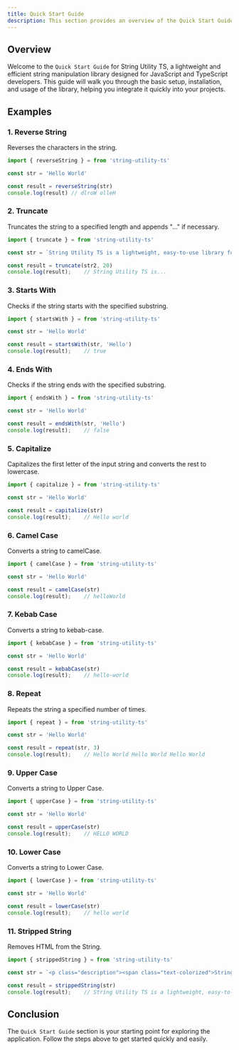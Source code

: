```yaml
---
title: Quick Start Guide
description: This section provides an overview of the Quick Start Guide for String Utility TS.
---
```


## Overview

Welcome to the `Quick Start Guide` for String Utility TS, a lightweight and efficient string manipulation library designed for JavaScript and TypeScript developers. This guide will walk you through the basic setup, installation, and usage of the library, helping you integrate it quickly into your projects.


## Examples

### 1. Reverse String

Reverses the characters in the string.

```jsx showLineNumbers {8}
import { reverseString } = from 'string-utility-ts'

const str = 'Hello World'

const result = reverseString(str)
console.log(result) // dlroW olleH
```

### 2. Truncate 

Truncates the string to a specified length and appends "..." if necessary.

```jsx showLineNumbers {8}
import { truncate } = from 'string-utility-ts'

const str = `String Utility TS is a lightweight, easy-to-use library for JavaScript and TypeScript that provides a collection of commonly used string manipulation functions.`

const result = truncate(str2, 20)
console.log(result);    // String Utility TS is...
```
### 3. Starts With 

Checks if the string starts with the specified substring.

```jsx showLineNumbers {8}
import { startsWith } = from 'string-utility-ts'

const str = 'Hello World'

const result = startsWith(str, 'Hello')
console.log(result);    // true
```

### 4. Ends With 

Checks if the string ends with the specified substring.

```jsx showLineNumbers {8}
import { endsWith } = from 'string-utility-ts'

const str = 'Hello World'

const result = endsWith(str, 'Hello')
console.log(result);    // false
```

### 5. Capitalize 

Capitalizes the first letter of the input string and converts the rest to lowercase.

```jsx showLineNumbers {8}
import { capitalize } = from 'string-utility-ts'

const str = 'Hello World'

const result = capitalize(str)
console.log(result);    // Hello world
```

### 6. Camel Case 

Converts a string to camelCase.

```jsx showLineNumbers {8}
import { camelCase } = from 'string-utility-ts'

const str = 'Hello World'

const result = camelCase(str)
console.log(result);    // helloWorld
```

### 7. Kebab Case 

Converts a string to kebab-case.

```jsx showLineNumbers {8}
import { kebabCase } = from 'string-utility-ts'

const str = 'Hello World'

const result = kebabCase(str)
console.log(result);    // hello-world
```

### 8. Repeat 

Repeats the string a specified number of times.

```jsx showLineNumbers {8}
import { repeat } = from 'string-utility-ts'

const str = 'Hello World'

const result = repeat(str, 3)
console.log(result);    // Hello World Hello World Hello World
```
### 9. Upper Case 

Converts a string to Upper Case.

```jsx showLineNumbers {8}
import { upperCase } = from 'string-utility-ts'

const str = 'Hello World'

const result = upperCase(str)
console.log(result);    // HELLO WORLD
```
### 10. Lower Case 

Converts a string to Lower Case.

```jsx showLineNumbers {8}
import { lowerCase } = from 'string-utility-ts'

const str = 'Hello World'

const result = lowerCase(str)
console.log(result);    // hello world
```
### 11. Stripped String 

Removes HTML from the String.

```jsx showLineNumbers {8}
import { strippedString } = from 'string-utility-ts'

const str = `<p class="description"><span class="text-colorized">String Utility TS</span> is a lightweight, easy-to-use library for JavaScript and TypeScript that provides a collection of commonly used string manipulation functions.</p>`

const result = strippedString(str)
console.log(result);    // String Utility TS is a lightweight, easy-to-use library for JavaScript and TypeScript that provides a collection of commonly used string manipulation functions.
```


## Conclusion

The `Quick Start Guide` section is your starting point for exploring the application. Follow the steps above to get started quickly and easily.
